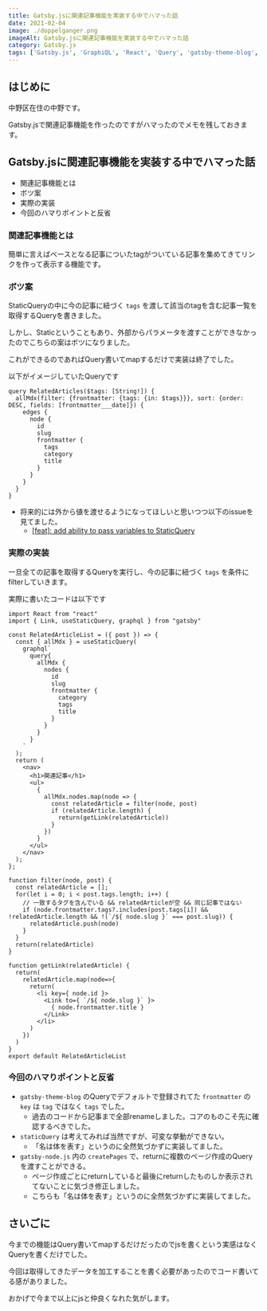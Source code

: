 ```yaml
---
title: Gatsby.jsに関連記事機能を実装する中でハマった話
date: 2021-02-04
image: ./doppelganger.png
imageAlt: Gatsby.jsに関連記事機能を実装する中でハマった話
category: Gatsby.js
tags: ['Gatsby.js', 'GraphiQL', 'React', 'Query', 'gatsby-theme-blog', 'tags', 'category', 'frontmatter', 'staticQuery', 'gatsby-node.js', 'createPages']
---
```


## はじめに

中野区在住の中野です。

Gatsby.jsで関連記事機能を作ったのですがハマったのでメモを残しておきます。

## Gatsby.jsに関連記事機能を実装する中でハマった話
- 関連記事機能とは
- ボツ案
- 実際の実装
- 今回のハマりポイントと反省

### 関連記事機能とは
簡単に言えばベースとなる記事についたtagがついている記事を集めてきてリンクを作って表示する機能です。

### ボツ案
StaticQueryの中に今の記事に紐づく `tags` を渡して該当のtagを含む記事一覧を取得するQueryを書きました。

しかし、Staticということもあり、外部からパラメータを渡すことができなかったのでこちらの案はボツになりました。

これができるのであればQuery書いてmapするだけで実装は終了でした。

以下がイメージしていたQueryです

```
query RelatedArticles($tags: [String!]) {
  allMdx(filter: {frontmatter: {tags: {in: $tags}}}, sort: {order: DESC, fields: [frontmatter___date]}) {
    edges {
      node {
        id
        slug
        frontmatter {
          tags
          category
          title
        }
      }
    }
  }
}
```

- 将来的には外から値を渡せるようになってほしいと思いつつ以下のissueを見てました。
  - [[feat]: add ability to pass variables to StaticQuery](https://github.com/gatsbyjs/gatsby/discussions/10482)

### 実際の実装
一旦全ての記事を取得するQueryを実行し、今の記事に紐づく `tags` を条件にfilterしていきます。

実際に書いたコードは以下です

```
import React from "react"
import { Link, useStaticQuery, graphql } from "gatsby"

const RelatedArticleList = ({ post }) => {
  const { allMdx } = useStaticQuery(
    graphql`
      query{
        allMdx {
          nodes {
            id
            slug
            frontmatter {
              category
              tags
              title
            }
          }
        }
      }
    `
  );
  return (
    <nav>
      <h1>関連記事</h1>
      <ul>
        {
          allMdx.nodes.map(node => {
            const relatedArticle = filter(node, post)
            if (relatedArticle.length) {
              return(getLink(relatedArticle))
            }
          })
        }
      </ul>
    </nav>
  );
};

function filter(node, post) {
  const relatedArticle = [];
  for(let i = 0; i < post.tags.length; i++) {
    // 一致するタグを含んでいる && relatedArticleが空 && 同じ記事ではない
    if (node.frontmatter.tags?.includes(post.tags[i]) && !relatedArticle.length && !(`/${ node.slug }` === post.slug)) {
      relatedArticle.push(node)
    }
  }
  return(relatedArticle)
}

function getLink(relatedArticle) {
  return(
    relatedArticle.map(node=>{
      return(
        <li key={ node.id }>
          <Link to={ `/${ node.slug }` }>
            { node.frontmatter.title }
          </Link>
        </li>
      )
    })
  )
}
export default RelatedArticleList
```

### 今回のハマりポイントと反省
- `gatsby-theme-blog` のQueryでデフォルトで登録されてた `frontmatter` の `key` は `tag` ではなく `tags` でした。
  - 過去のコードから記事まで全部renameしました。コアのものこそ先に確認するべきでした。
- `staticQuery` は考えてみれば当然ですが、可変な挙動ができない。
  - 「名は体を表す」というのに全然気づかずに実装してました。
- `gatsby-node.js` 内の `createPages` で、returnに複数のページ作成のQueryを渡すことができる。
  - ページ作成ごとにreturnしていると最後にreturnしたものしか表示されてないことに気づき修正しました。
  - こちらも「名は体を表す」というのに全然気づかずに実装してました。

## さいごに
今までの機能はQuery書いてmapするだけだったのでjsを書くという実感はなくQueryを書くだけでした。

今回は取得してきたデータを加工することを書く必要があったのでコード書いてる感がありました。

おかげで今まで以上にjsと仲良くなれた気がします。
